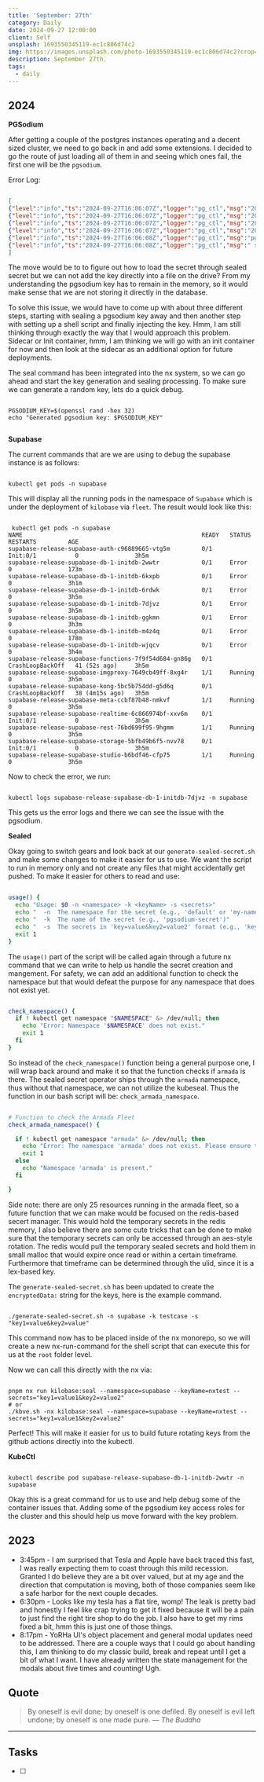 ```yaml
---
title: 'September: 27th'
category: Daily
date: 2024-09-27 12:00:00
client: Self
unsplash: 1693550345119-ec1c806d74c2
img: https://images.unsplash.com/photo-1693550345119-ec1c806d74c2?crop=entropy&cs=srgb&fm=jpg&ixid=MnwzNjM5Nzd8MHwxfHJhbmRvbXx8fHx8fHx8fDE2ODE3NDg2ODY&ixlib=rb-4.0.3&q=85
description: September 27th. 
tags:
  - daily
---
```



## 2024

**PGSodium**

After getting a couple of the postgres instances operating and a decent sized cluster, we need to go back in and add some extensions.
I decided to go the route of just loading all of them in and seeing which ones fail, the first one will be the `pgsodium`.

Error Log:

```json

[
{"level":"info","ts":"2024-09-27T16:06:07Z","logger":"pg_ctl","msg":"2024-09-27 16:06:07.972 UTC [29] FATAL:  The getkey script \"/usr/share/postgresql/15/extension/pgsodium_getkey\" does not exists.","pipe":"stdout","logging_pod":"supabase-release-supabase-db-1-initdb"},
{"level":"info","ts":"2024-09-27T16:06:07Z","logger":"pg_ctl","msg":"2024-09-27 16:06:07.972 UTC [29] DETAIL:  The getkey script fetches the primary server secret key.","pipe":"stdout","logging_pod":"supabase-release-supabase-db-1-initdb"},
{"level":"info","ts":"2024-09-27T16:06:07Z","logger":"pg_ctl","msg":"2024-09-27 16:06:07.972 UTC [29] HINT:  You might want to create it and/or set \"pgsodium.getkey_script\" to the correct path.","pipe":"stdout","logging_pod":"supabase-release-supabase-db-1-initdb"},
{"level":"info","ts":"2024-09-27T16:06:07Z","logger":"pg_ctl","msg":"2024-09-27 16:06:07.972 UTC [29] LOG:  database system is shut down","pipe":"stdout","logging_pod":"supabase-release-supabase-db-1-initdb"},
{"level":"info","ts":"2024-09-27T16:06:08Z","logger":"pg_ctl","msg":"pg_ctl: could not start server","pipe":"stderr","logging_pod":"supabase-release-supabase-db-1-initdb"},
{"level":"info","ts":"2024-09-27T16:06:08Z","logger":"pg_ctl","msg":" stopped waiting","pipe":"stdout","logging_pod":"supabase-release-supabase-db-1-initdb"},
]

```

The move would be to to figure out how to load the secret through sealed secret but we can not add the key directly into a file on the drive?
From my understanding the pgsodium key has to remain in the memory, so it would make sense that we are not storing it directly in the database.

To solve this issue, we would have to come up with about three different steps, starting with sealing a pgsodium key away and then another step with setting up a shell script and finally injecting the key.
Hmm, I am still thinking through exactly the way that I would approach this problem.
Sidecar or Init container, hmm, I am thinking we will go with an init container for now and then look at the sidecar as an additional option for future deployments.

The seal command has been integrated into the nx system, so we can go ahead and start the key generation and sealing processing.
To make sure we can generate a random key, lets do a quick debug.

```shell

PGSODIUM_KEY=$(openssl rand -hex 32)
echo "Generated pgsodium key: $PGSODIUM_KEY"


```


**Supabase**

The current commands that are we are using to debug the supabase instance is as follows:

```shell

kubectl get pods -n supabase

```

This will display all the running pods in the namespace of `Supabase` which is under the deployment of `kilobase` via `fleet`.
The result would look like this:

```

 kubectl get pods -n supabase
NAME                                                   READY   STATUS             RESTARTS         AGE
supabase-release-supabase-auth-c96889665-vtg5m         0/1     Init:0/1           0                3h5m
supabase-release-supabase-db-1-initdb-2wwtr            0/1     Error              0                173m
supabase-release-supabase-db-1-initdb-6kxpb            0/1     Error              0                3h1m
supabase-release-supabase-db-1-initdb-6rdwk            0/1     Error              0                3h5m
supabase-release-supabase-db-1-initdb-7djvz            0/1     Error              0                3h5m
supabase-release-supabase-db-1-initdb-ggkmn            0/1     Error              0                3h3m
supabase-release-supabase-db-1-initdb-m4z4q            0/1     Error              0                178m
supabase-release-supabase-db-1-initdb-wjqcv            0/1     Error              0                3h4m
supabase-release-supabase-functions-7f9f54d684-gn86g   0/1     CrashLoopBackOff   41 (52s ago)     3h5m
supabase-release-supabase-imgproxy-7649cb49ff-8xg4r    1/1     Running            0                3h5m
supabase-release-supabase-kong-5bc5b754dd-g5d6q        0/1     CrashLoopBackOff   38 (4m15s ago)   3h5m
supabase-release-supabase-meta-ccbf87b48-nmkvf         1/1     Running            0                3h5m
supabase-release-supabase-realtime-6c866974bf-xxv6m    0/1     Init:0/1           0                3h5m
supabase-release-supabase-rest-76bd699f95-9hgmm        1/1     Running            0                3h5m
supabase-release-supabase-storage-5bfb49b6f5-nvv78     0/1     Init:0/1           0                3h5m
supabase-release-supabase-studio-b6bdf46-cfp75         1/1     Running            0                3h5m

```

Now to check the error, we run:

```shell

kubectl logs supabase-release-supabase-db-1-initdb-7djvz -n supabase

```

This gets us the error logs and there we can see the issue with the pgsodium.

**Sealed**

Okay going to switch gears and look back at our `generate-sealed-secret.sh` and make some changes to make it easier for us to use.
We want the script to run in memory only and not create any files that might accidentally get pushed.
To make it easier for others to read and use:

```bash

usage() {
  echo "Usage: $0 -n <namespace> -k <keyName> -s <secrets>"
  echo "  -n  The namespace for the secret (e.g., 'default' or 'my-namespace')"
  echo "  -k  The name of the secret (e.g., 'pgsodium-secret')"
  echo "  -s  The secrets in 'key=value&key2=value2' format (e.g., 'key1=value1&key2=value2')"
  exit 1
}

```

The `usage()` part of the script will be called again through a future nx command that we can write to help us handle the secret creation and mangement.
For safety, we can add an additional function to check the namespace but that would defeat the purpose for any namespace that does not exist yet.

```bash

check_namespace() {
  if ! kubectl get namespace "$NAMESPACE" &> /dev/null; then
    echo "Error: Namespace '$NAMESPACE' does not exist."
    exit 1
  fi
}

```
So instead of the `check_namespace()` function being a general purpose one, I will wrap back around and make it so that the function checks if `armada` is there.
The sealed secret operator ships through the `armada` namespace, thus without that namespace, we can not utilize the kubeseal.
Thus the function in our bash script will be: `check_armada_namespace`. 

```bash

# Function to check the Armada Fleet
check_armada_namespace() {

  if ! kubectl get namespace "armada" &> /dev/null; then
    echo "Error: The namespace 'armada' does not exist. Please ensure the Sealed Secrets operator is running in the 'armada' namespace."
    exit 1
  else
    echo "Namespace 'armada' is present."
  fi

}

```

Side note: there are only 25 resources running in the armada fleet, so a future function that we can make would be focused on the redis-based secert manager.
This would hold the temporary secrets in the redis memory, I also believe there are some cute tricks that can be done to make sure that the temporary secrets can only be accessed through an aes-style rotation.
The redis would pull the temporary sealed secrets and hold them in small malloc that would expire once read or within a certain timeframe.
Furthermore that timeframe can be determined through the ulid, since it is a lex-based key.

The `generate-sealed-secret.sh` has been updated to create the `encryptedData:` string for the keys, here is the example command. 

```shell

./generate-sealed-secret.sh -n supabase -k testcase -s "key1=value&key2=value"

```

This command now has to be placed inside of the nx monorepo, so we will create a new nx-run-command for the shell script that can execute this for us at the `root` folder level.

Now we can call this directly with the nx via:

```shell

pnpm nx run kilobase:seal --namespace=supabase --keyName=nxtest --secrets="key1=value1&key2=value2"
# or
./kbve.sh -nx kilobase:seal --namespace=supabase --keyName=nxtest --secrets="key1=value1&key2=value2"

```

Perfect! This will make it easier for us to build future rotating keys from the github actions directly into the kubectl.

**KubeCtl**

```shell

kubectl describe pod supabase-release-supabase-db-1-initdb-2wwtr -n supabase

```

Okay this is a great command for us to use and help debug some of the container issues that.
Adding some of the pgsodium key access roles for the cluster and this should help us move forward with the key problem.

<Adsense />

## 2023
- 3:45pm - I am surprised that Tesla and Apple have back traced this fast, I was really expecting them to coast through this mild recession. Granted I do believe they are a bit over valued, but at my age and the direction that computation is moving, both of those companies seem like a safe harbor for the next couple decades.
- 6:30pm - Looks like my tesla has a flat tire, womp! The leak is pretty bad and honestly I feel like crap trying to get it fixed because it will be a pain to just find the right tire shop to do the job. I also have to get my rims fixed a bit, hmm this is just one of those things.
- 8:17pm - YoRHa UI's object placement and general modal updates need to be addressed. There are a couple ways that I could go about handling this, I am thinking to do my classic build, break and repeat until I get a bit of what I want. I have already written the state management for the modals about five times and counting! Ugh.


## Quote

> By oneself is evil done; by oneself is one defiled. By oneself is evil left undone; by oneself is one made pure.
> — <cite>The Buddha</cite>

---

## Tasks

- [ ]